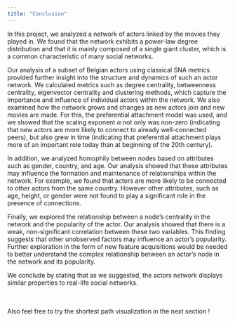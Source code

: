 ```yaml
---
title: "Conclusion"
---
```


In this project, we analyzed a network of actors linked by the movies they played in. We found that the network exhibits a power-law degree distribution and that it is mainly composed of a single giant cluster, which is a common characteristic of many social networks.

Our analysis of a subset of Belgian actors using classical SNA metrics provided further insight into the structure and dynamics of such an actor network. We calculated metrics such as degree centrality, betweenness centrality, eigenvector centrality and clustering methods, which capture the importance and influence of individual actors within the network. 
We also examined how the network grows and changes as new actors join and new movies are made. For this, the preferential attachment model was used, and we showed that the scaling exponent $\alpha$ not only was non-zero (indicating that new actors are more likely to connect to already well-connected peers), but also grew in time (indicating that preferential attachment plays more of an important role today than at beginning of the 20th century).

In addition, we analyzed homophily between nodes based on attributes such as gender, country, and age. Our analysis showed that these attributes may influence the formation and maintenance of relationships within the network. For example, we found that actors are more likely to be connected to other actors from the same country. However other attributes, such as age, height, or gender were not found to play a significant role in the presence of connections.

Finally, we explored the relationship between a node's centrality in the network and the popularity of the actor. Our analysis showed that there is a weak, non-significant correlation between these two variables. This finding suggests that other unobserved factors may influence an actor's popularity. Further exploration in the form of new feature acquisitions would be needed to better understand the complex relationship between an actor's node in the network and its popularity.

We conclude by stating that as we suggested, the actors network displays similar properties to real-life social networks.

\
\
Also feel free to try the shortest path visualization in the next section !